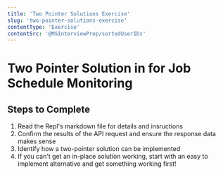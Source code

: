 ```yaml
---
title: 'Two Pointer Solutions Exercise'
slug: 'two-pointer-solutions-exercise'
contentType: 'Exercise'
contentSrc: '@MSInterviewPrep/sortedUserIDs'
---
```


# Two Pointer Solution in for Job Schedule Monitoring

## Steps to Complete

1. Read the Repl's markdown file for details and insructions
2. Confirm the results of the API request and ensure the response data makes sense
3. Identify how a two-pointer solution can be implemented
4. If you can't get an in-place solution working, start with an easy to implement alternative and get something working first!
